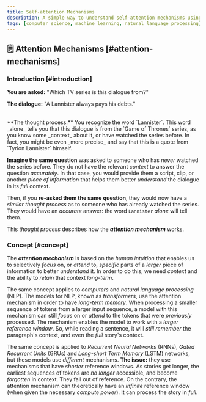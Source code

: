 ```yaml
---
title: Self-attention Mechanisms
description: A simple way to understand self-attention mechanisms using a Game of Thrones analogy.
tags: [computer science, machine learning, natural language processing]
---
```


## 🗒️ Attention Mechanisms [#attention-mechanisms]

### Introduction [#introduction]

**You are asked:** "Which TV series is this dialogue from?"

**The dialogue:** "A Lannister always pays his debts."

<br />
**The thought process:** You recognize the word `Lannister`. This word _alone_ tells
you that this dialogue is from the `Game of Thrones` series, as you know some _context_
about it, or have watched the series before. In fact, you might be even _more precise_
and say that this is a quote from `Tyrion Lannister` himself.

**Imagine the same question** was asked to someone who has _never_ watched the series before. They do not have the relevant _context_ to answer the question _accurately_. In that case, you would provide them a script, clip, or another _piece of information_ that helps them better _understand_ the dialogue in its _full_ context.

Then, if you **re-asked them the same question**, they would now have a _similar thought process_ as to someone who has already watched the series. They would have an _accurate_ answer: the word `Lannister` _alone_ will tell them.

This _thought process_ describes how the **_attention mechanism_** works.

### Concept [#concept]

The **_attention mechanism_** is based on the _human intuition_ that enables us to selectively _focus_ on, or _attend_ to, _specific_ parts of a _larger_ piece of information to better _understand_ it. In order to do this, we need _context_ and the ability to _retain_ that context _long-term_.

The same concept applies to _computers_ and _natural language processing_ (NLP). The models for NLP, known as _transformers_, use the attention mechanism in order to have _long-term memory_. When processing a smaller sequence of tokens from a larger input sequence, a model with this mechanism can still _focus_ on or _attend_ to the tokens that were _previously_ processed. The mechanism enables the model to work with a _larger reference window_. So, while reading a sentence, it will _still remember_ the paragraph's context, and even the _full_ story's context.

The same concept is applied to _Recurrent Neural Networks_ (RNNs), _Gated Recurrent Units_ (GRUs) and _Long-short Term Memory_ (LSTM) networks, but these models use _different_ mechanisms. **The issue:** they use mechanisms that have _shorter_ reference windows. As stories get longer, the earliest sequences of tokens are _no longer_ accessible, and become _forgotten_ in context. They fall out of reference. On the contrary, the attention mechanism can theoretically have an _infinite_ reference window (when given the necessary _compute power_). It can process the story in _full_.
